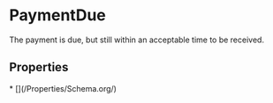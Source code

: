   
# PaymentDue

The payment is due, but still within an acceptable time to be received.

## Properties

<Grid>
* [](/Properties/Schema.org/)
</Grid>

